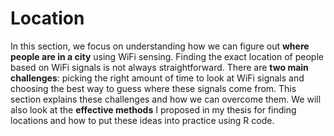 # Location

In this section, we focus on understanding how we can figure out **where people are in a city** using WiFi sensing. Finding the exact location of people based on WiFi signals is not always straightforward. There are **two main challenges**: picking the right amount of time to look at WiFi signals and choosing the best way to guess where these signals come from. This section explains these challenges and how we can overcome them. We will also look at the **effective methods** I proposed in my thesis for finding locations and how to put these ideas into practice using R code.

